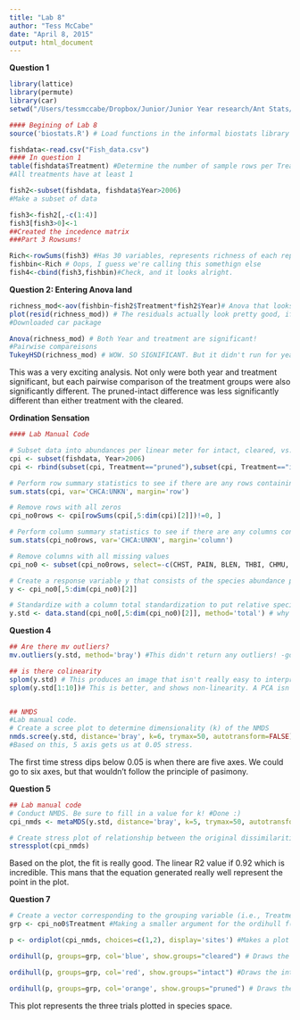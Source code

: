 ```yaml
---
title: "Lab 8"
author: "Tess McCabe"
date: "April 8, 2015"
output: html_document
---
```


**Question 1**

```r
library(lattice)
library(permute)
library(car)
setwd("/Users/tessmccabe/Dropbox/Junior/Junior Year research/Ant Stats/data")

#### Begining of Lab 8
source('biostats.R') # Load functions in the informal biostats library

fishdata<-read.csv("Fish_data.csv")
#### In question 1 
table(fishdata$Treatment) #Determine the number of sample rows per Treatment
#All treatments have at least 1 

fish2<-subset(fishdata, fishdata$Year>2006)
#Make a subset of data

fish3<-fish2[,-c(1:4)]
fish3[fish3>0]<-1
##Created the incedence matrix 
###Part 3 Rowsums! 

Rich<-rowSums(fish3) #Has 30 variables, represents richness of each replication
fishbin<-Rich # Oops, I guess we're calling this somethign else
fish4<-cbind(fish3,fishbin)#Check, and it looks alright. 

```

**Question 2: Entering Anova land**

```r
richness_mod<-aov(fishbin~fish2$Treatment*fish2$Year)# Anova that looks at group differences of year, treatment, and thier interaction
plot(resid(richness_mod)) # The residuals actually look pretty good, if there's a bit of a bump in the middle/ or a band. 
#Downloaded car package

Anova(richness_mod) # Both Year and treatment are significant! 
#Pairwise compareisons
TukeyHSD(richness_mod) # WOW. SO SIGNIFICANT. But it didn't run for years, cuz  those aren't factors. That's fine though, because we just found out that year was significant. 

```
This was a very exciting analysis. Not only were both year and treatment significant, but each pairwise comparison of the treatment groups were also significantly different. The pruned-intact difference was less significantly different than either treatment with the cleared. 


**Ordination Sensation**

```r
#### Lab Manual Code

# Subset data into abundances per linear meter for intact, cleared, vs. pruned comparison years 2008 & 2015
cpi <- subset(fishdata, Year>2006)
cpi <- rbind(subset(cpi, Treatment=="pruned"),subset(cpi, Treatment=="intact"), subset(cpi, Treatment=="cleared"))

# Perform row summary statistics to see if there are any rows containing all zeros
sum.stats(cpi, var='CHCA:UNKN', margin='row')

# Remove rows with all zeros
cpi_no0rows <- cpi[rowSums(cpi[,5:dim(cpi)[2]])!=0, ]

# Perform column summary statistics to see if there are any columns containing all zeros
sum.stats(cpi_no0rows, var='CHCA:UNKN', margin='column')

# Remove columns with all missing values
cpi_no0 <- subset(cpi_no0rows, select=-c(CHST, PAIN, BLEN, THBI, CHMU, CTSA, GRLO, SPGU, TYCR, GOGR, HAPA, EUGU, SILV, TEUT))

# Create a response variable y that consists of the species abundance per linear meter data matrix
y <- cpi_no0[,5:dim(cpi_no0)[2]]

# Standardize with a column total standardization to put relative species abundance to a species profile
y.std <- data.stand(cpi_no0[,5:dim(cpi_no0)[2]], method='total') # why this step?
```



**Question 4**

```r
## Are there mv outliers? 
mv.outliers(y.std, method='bray') #This didn't return any outliers! -good sign. 

## is there colinearity 
splom(y.std) # This produces an image that isn't really easy to interpret. 
splom(y.std[1:10])# This is better, and shows non-linearity. A PCA isn't apropriate because it relies on linearity. 


## NMDS
#Lab manual code. 
# Create a scree plot to determine dimensionality (k) of the NMDS
nmds.scree(y.std, distance='bray', k=6, trymax=50, autotransform=FALSE)
#Based on this, 5 axis gets us at 0.05 stress. 
```
The first time stress dips below 0.05 is when there are five axes. We could go to six axes, but that wouldn't follow the principle of pasimony. 



**Question 5**

```r
## Lab manual code
# Conduct NMDS. Be sure to fill in a value for k! #Done :)
cpi_nmds <- metaMDS(y.std, distance='bray', k=5, trymax=50, autotransform=FALSE)

# Create stress plot of relationship between the original dissimilarities and Euclidean distances in the ordination species
stressplot(cpi_nmds)

```

Based on the plot, the fit is really good. The linear R2 value if 0.92 which is incredible. This mans that the equation generated really well represent the point in the plot. 


**Question 7**

```r
# Create a vector corresponding to the grouping variable (i.e., Treatment)
grp <- cpi_no0$Treatment #Making a smaller argument for the ordihull f(x)n

p <- ordiplot(cpi_nmds, choices=c(1,2), display='sites') #Makes a plot of all of the "cleaned up" matrix data

ordihull(p, groups=grp, col='blue', show.groups="cleared") # Draws the cleared group on the plot

ordihull(p, groups=grp, col='red', show.groups="intact") #Draws the intact group on the plot

ordihull(p, groups=grp, col='orange', show.groups="pruned") # Draws the pruned group on the plot. 

```
 This plot represents the three trials plotted in species space. 